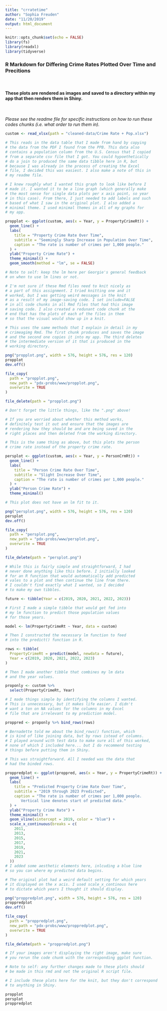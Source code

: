 ```yaml
---
title: "crratetime"
author: "Sophia Freuden"
date: "11/20/2019"
output: html_document
---
```


```r
knitr::opts_chunk$set(echo = FALSE)
library(fs)
library(readxl)
library(tidyverse)
```

### R Markdown for Differing Crime Rates Plotted Over Time and Precitions  

<br>

#### These plots are rendered as images and saved to a directory within my app that then renders them in Shiny.  

<br>

*Please see the readme file for specific instructions on how to run these codes chunks (i.e. what order to run them in).*  

```r
custom <- read_xlsx(path = "cleaned-data/Crime Rate + Pop.xlsx")

# This reads in the data table that I made from hand by copying
# the data from the PDF I found from the PPB. This data also
# contains a population column from the U.S. Census that I copied
# from a separate csv file that I got. You could hypoethetically
# do a join to produced the same data tibble here in R, but
# because I was already in the process of creating the Excel
# file, I decided this was easiest. I also make a note of this in
# my readme file.
```

```r
# I knew roughly what I wanted this graph to look like before I
# made it. I wanted it to be a line graph (which generally make
# the most sense for single data plots per x axis point, so year
# in this case). From there, I just needed to add labels and such
# based of what I saw in the original plot. I also added a
# minimal theme. I used minimal themes in all of my graphs for
# my app.

propplot <- ggplot(custom, aes(x = Year, y = PropertyCrimeRt)) +
  geom_line() +
  labs(
    title = "Property Crime Rate Over Time",
    subtitle = "Seemingly Sharp Increase in Population Over Time",
    caption = "The rate is number of crimes per 1,000 people."
  ) +
  ylab("Property Crime Rate") +
  theme_minimal() +
  geom_smooth(method = "lm", se = FALSE)

# Note to self: keep the lm here per Georgie's general feedback
# on when to use lm lines or not.
```

```r
# I'm not sure if these Rmd files need to knit nicely as
# a part of this assignment. I tried knitting one and it
# worked, but I was getting weird messages in the knit
# as a result of my image-saving code. I set include=FALSE
# in all code chunks in all Rmd files that had this image
# saving code. I also created a redunant code chunk at the
# end that has the plots of each of the files in them
# so that the visual would show up in a knit.

# This uses the same methods that I explain in detail in my
# crimeagimg Rmd. The first chunk produces and saves the image
# and the second one copies it into my app. The third deletes
# the intermediate version of it that is produced in the
# working directory.

png("propplot.png", width = 576, height = 576, res = 120)
propplot
dev.off()

file_copy(
  path = "propplot.png",
  new_path = "pdx-probs/www/propplot.png",
  overwrite = TRUE
)

file_delete(path = "propplot.png")

# Don't forget the little things, like the ".png" above!

# If you are worried about whether this method works,
# definitely test it out and ensure that the images are
# rendering how they should be and are being saved in the
# right places and then deleted from the working directory.
```

```r
# This is the same thing as above, but this plots the person
# crime rate instead of the property crime rate.

persplot <- ggplot(custom, aes(x = Year, y = PersonCrmRt)) +
  geom_line() +
  labs(
    title = "Person Crime Rate Over Time",
    subtitle = "Slight Increase Over Time",
    caption = "The rate is number of crimes per 1,000 people."
  ) +
  ylab("Person Crime Rate") +
  theme_minimal()

# This plot does not have an lm fit to it.

png("persplot.png", width = 576, height = 576, res = 120)
persplot
dev.off()

file_copy(
  path = "persplot.png",
  new_path = "pdx-probs/www/persplot.png",
  overwrite = TRUE
)

file_delete(path = "persplot.png")
```

```r
# While this is fairly simple and straightforward, I had
# never done anything like this before. I initially looked
# for an R function that would automatically add predicted
# vales to a plot and then continue the line from there.
# I couldn't find exactly what I wanted, so I decided
# to make my own tibbles.

future <- tibble(Year = c(2019, 2020, 2021, 2022, 2023))

# First I made a simple tibble that would get fed into
# my lm function to predict those population values
# for those years.

model <- lm(PropertyCrimeRt ~ Year, data = custom)

# Then I constructed the necessary lm function to feed
# into the predict() function in R.

rows <- tibble(
  PropertyCrimeRt = predict(model, newdata = future),
  Year = c(2019, 2020, 2021, 2022, 2023)
)

# Then I made another tibble that combines my lm data
# and the year values.

proponly <- custom %>%
  select(PropertyCrimeRt, Year)

# I made things simple by identifying the columns I wanted.
# This is unnecessary, but it makes life easier. I didn't
# want a ton on NA values for the columns in my Excel
# file that are irrelevant to my prediction model.

proppred <- proponly %>% bind_rows(rows)

# Bernadette told me about the bind_rows() function, which
# is kind of like joining data, but by rows istead of columns.
# I played around with test data to make sure all of this worked,
# none of which I included here... but I do recommend testing
# things before putting them in Shiny.
```

```r
# This was straightforward. All I needed was the data that
# had the binded rows.

proppredplot <- ggplot(proppred, aes(x = Year, y = PropertyCrimeRt)) +
  geom_line() +
  labs(
    title = "Predicted Property Crime Rate Over Time",
    subtitle = "2019 through 2023 Predicted",
    caption = "The rate is number of crimes per 1,000 people.
       Vertical line denotes start of predicted data."
  ) +
  ylab("Property Crime Rate") +
  theme_minimal() +
  geom_vline(xintercept = 2019, color = "blue") +
  scale_x_continuous(breaks = c(
    2011,
    2013,
    2015,
    2017,
    2019,
    2021,
    2023
  ))
# I added some aesthetic elements here, inlcuding a blue line
# so you can where my predicted data begins.

# The original plot had a weird default setting for which years
# it displayed on the x acis. I used scale_x_continous here
# to dictate which years I thought it should display.
```

```r
png("proppredplot.png", width = 576, height = 576, res = 120)
proppredplot
dev.off()

file_copy(
  path = "proppredplot.png",
  new_path = "pdx-probs/www/proppredplot.png",
  overwrite = TRUE
)

file_delete(path = "proppredplot.png")

# If your images aren't displaying the right image, make sure
# you rerun the code chunk with the corresponding ggplot function.

# Note to self: any further changes made to these plots should
# be made in this rmd and not the original R script file.
```

```r
# I include these plots here for the knit, but they don't correspond
# to anything in Shiny.

propplot
persplot
proppredplot
```

